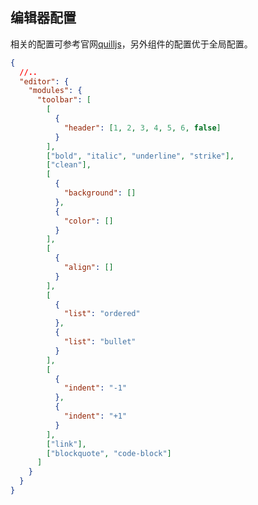 
<Meta title="全局配置/通用/编辑器" id="editor-config" />

## 编辑器配置

相关的配置可参考官网[quilljs](https://quilljs.com/)，另外组件的配置优于全局配置。

```json
{
  //..
  "editor": {
    "modules": {
      "toolbar": [
        [
          {
            "header": [1, 2, 3, 4, 5, 6, false]
          }
        ],
        ["bold", "italic", "underline", "strike"],
        ["clean"],
        [
          {
            "background": []
          },
          {
            "color": []
          }
        ],
        [
          {
            "align": []
          }
        ],
        [
          {
            "list": "ordered"
          },
          {
            "list": "bullet"
          }
        ],
        [
          {
            "indent": "-1"
          },
          {
            "indent": "+1"
          }
        ],
        ["link"],
        ["blockquote", "code-block"]
      ]
    }
  }
}
```
